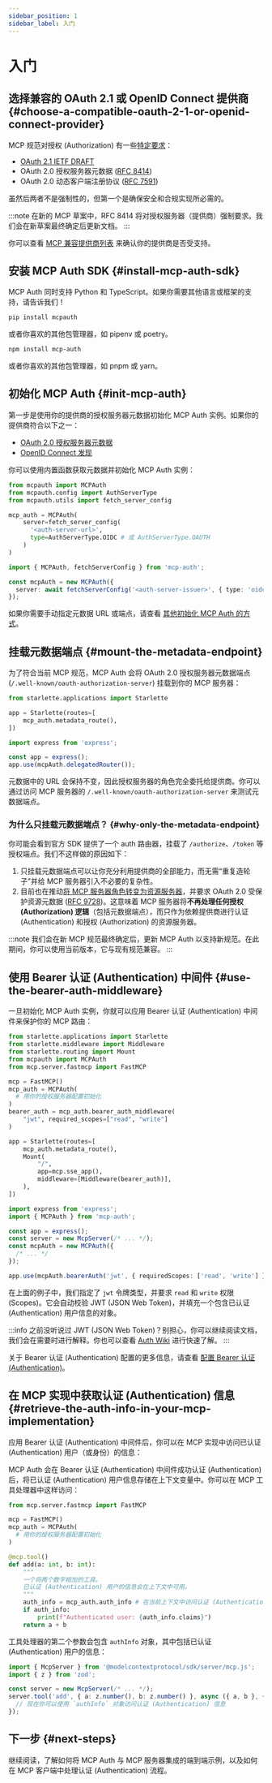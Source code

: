 ```yaml
---
sidebar_position: 1
sidebar_label: 入门
---
```



# 入门

## 选择兼容的 OAuth 2.1 或 OpenID Connect 提供商 \{#choose-a-compatible-oauth-2-1-or-openid-connect-provider}

MCP 规范对授权 (Authorization) 有一些[特定要求](https://modelcontextprotocol.io/specification/2025-03-26/basic/authorization#1-3-standards-compliance)：

- [OAuth 2.1 IETF DRAFT](https://datatracker.ietf.org/doc/html/draft-ietf-oauth-v2-1-12)
- OAuth 2.0 授权服务器元数据 ([RFC 8414](https://datatracker.ietf.org/doc/html/rfc8414))
- OAuth 2.0 动态客户端注册协议 ([RFC 7591](https://datatracker.ietf.org/doc/html/rfc7591))

虽然后两者不是强制性的，但第一个是确保安全和合规实现所必需的。

:::note
在新的 MCP 草案中，RFC 8414 将对授权服务器（提供商）强制要求。我们会在新草案最终确定后更新文档。
:::

你可以查看 [MCP 兼容提供商列表](/provider-list) 来确认你的提供商是否受支持。

## 安装 MCP Auth SDK \{#install-mcp-auth-sdk}

MCP Auth 同时支持 Python 和 TypeScript。如果你需要其他语言或框架的支持，请告诉我们！

<Tabs groupId="sdk">
<TabItem value="python" label="Python">

```bash
pip install mcpauth
```

或者你喜欢的其他包管理器，如 pipenv 或 poetry。

</TabItem>
<TabItem value="node" label="Node.js">

```bash
npm install mcp-auth
```

或者你喜欢的其他包管理器，如 pnpm 或 yarn。

</TabItem>
</Tabs>

## 初始化 MCP Auth \{#init-mcp-auth}

第一步是使用你的提供商的授权服务器元数据初始化 MCP Auth 实例。如果你的提供商符合以下之一：

- [OAuth 2.0 授权服务器元数据](https://datatracker.ietf.org/doc/html/rfc8414)
- [OpenID Connect 发现](https://openid.net/specs/openid-connect-discovery-1_0.html)

你可以使用内置函数获取元数据并初始化 MCP Auth 实例：

<Tabs groupId="sdk">
<TabItem value="python" label="Python">

```python
from mcpauth import MCPAuth
from mcpauth.config import AuthServerType
from mcpauth.utils import fetch_server_config

mcp_auth = MCPAuth(
    server=fetch_server_config(
      '<auth-server-url>',
      type=AuthServerType.OIDC # 或 AuthServerType.OAUTH
    )
)
```

</TabItem>
<TabItem value="node" label="Node.js">

```ts
import { MCPAuth, fetchServerConfig } from 'mcp-auth';

const mcpAuth = new MCPAuth({
  server: await fetchServerConfig('<auth-server-issuer>', { type: 'oidc' }), // 或 'oauth'
});
```

</TabItem>
</Tabs>

如果你需要手动指定元数据 URL 或端点，请查看 [其他初始化 MCP Auth 的方式](./configure-server/mcp-auth.mdx#other-ways)。

## 挂载元数据端点 \{#mount-the-metadata-endpoint}

为了符合当前 MCP 规范，MCP Auth 会将 OAuth 2.0 授权服务器元数据端点 (`/.well-known/oauth-authorization-server`) 挂载到你的 MCP 服务器：

<Tabs groupId="sdk">
<TabItem value="python" label="Python">

```python
from starlette.applications import Starlette

app = Starlette(routes=[
    mcp_auth.metadata_route(),
])
```

</TabItem>
<TabItem value="node" label="Node.js">

```ts
import express from 'express';

const app = express();
app.use(mcpAuth.delegatedRouter());
```

</TabItem>
</Tabs>

元数据中的 URL 会保持不变，因此授权服务器的角色完全委托给提供商。你可以通过访问 MCP 服务器的 `/.well-known/oauth-authorization-server` 来测试元数据端点。

### 为什么只挂载元数据端点？ \{#why-only-the-metadata-endpoint}

你可能会看到官方 SDK 提供了一个 auth 路由器，挂载了 `/authorize`、`/token` 等授权端点。我们不这样做的原因如下：

1. 只挂载元数据端点可以让你充分利用提供商的全部能力，而无需“重复造轮子”并给 MCP 服务器引入不必要的复杂性。
2. 目前也在推动[将 MCP 服务器角色转变为资源服务器](https://github.com/modelcontextprotocol/modelcontextprotocol/issues/205)，并要求 OAuth 2.0 受保护资源元数据 ([RFC 9728](https://datatracker.ietf.org/doc/html/rfc9728))。这意味着 MCP 服务器将**不再处理任何授权 (Authorization) 逻辑**（包括元数据端点），而只作为依赖提供商进行认证 (Authentication) 和授权 (Authorization) 的资源服务器。

:::note
我们会在新 MCP 规范最终确定后，更新 MCP Auth 以支持新规范。在此期间，你可以使用当前版本，它与现有规范兼容。
:::

## 使用 Bearer 认证 (Authentication) 中间件 \{#use-the-bearer-auth-middleware}

一旦初始化 MCP Auth 实例，你就可以应用 Bearer 认证 (Authentication) 中间件来保护你的 MCP 路由：

<Tabs groupId="sdk">
<TabItem value="python" label="Python">

```python
from starlette.applications import Starlette
from starlette.middleware import Middleware
from starlette.routing import Mount
from mcpauth import MCPAuth
from mcp.server.fastmcp import FastMCP

mcp = FastMCP()
mcp_auth = MCPAuth(
  # 用你的授权服务器配置初始化
)
bearer_auth = mcp_auth.bearer_auth_middleware(
    "jwt", required_scopes=["read", "write"]
)

app = Starlette(routes=[
    mcp_auth.metadata_route(),
    Mount(
        "/",
        app=mcp.sse_app(),
        middleware=[Middleware(bearer_auth)],
    ),
])
```

</TabItem>
<TabItem value="node" label="Node.js">

```ts
import express from 'express';
import { MCPAuth } from 'mcp-auth';

const app = express();
const server = new McpServer(/* ... */);
const mcpAuth = new MCPAuth({
  /* ... */
});

app.use(mcpAuth.bearerAuth('jwt', { requiredScopes: ['read', 'write'] }));
```

</TabItem>
</Tabs>

在上面的例子中，我们指定了 `jwt` 令牌类型，并要求 `read` 和 `write` 权限 (Scopes)。它会自动校验 JWT (JSON Web Token)，并填充一个包含已认证 (Authentication) 用户信息的对象。

:::info
之前没听说过 JWT (JSON Web Token)？别担心，你可以继续阅读文档，我们会在需要时进行解释。你也可以查看 [Auth Wiki](https://auth.wiki/jwt) 进行快速了解。
:::

关于 Bearer 认证 (Authentication) 配置的更多信息，请查看 [配置 Bearer 认证 (Authentication)](./configure-server/bearer-auth.mdx)。

## 在 MCP 实现中获取认证 (Authentication) 信息 \{#retrieve-the-auth-info-in-your-mcp-implementation}

应用 Bearer 认证 (Authentication) 中间件后，你可以在 MCP 实现中访问已认证 (Authentication) 用户（或身份）的信息：

<Tabs groupId="sdk">
<TabItem value="python" label="Python">

MCP Auth 会在 Bearer 认证 (Authentication) 中间件成功认证 (Authentication) 后，将已认证 (Authentication) 用户信息存储在上下文变量中。你可以在 MCP 工具处理器中这样访问：

```python
from mcp.server.fastmcp import FastMCP

mcp = FastMCP()
mcp_auth = MCPAuth(
  # 用你的授权服务器配置初始化
)

@mcp.tool()
def add(a: int, b: int):
    """
    一个将两个数字相加的工具。
    已认证 (Authentication) 用户的信息会在上下文中可用。
    """
    auth_info = mcp_auth.auth_info # 在当前上下文中访问认证 (Authentication) 信息
    if auth_info:
        print(f"Authenticated user: {auth_info.claims}")
    return a + b
```

</TabItem>
<TabItem value="node" label="Node.js">

工具处理器的第二个参数会包含 `authInfo` 对象，其中包括已认证 (Authentication) 用户的信息：

```ts
import { McpServer } from '@modelcontextprotocol/sdk/server/mcp.js';
import { z } from 'zod';

const server = new McpServer(/* ... */);
server.tool('add', { a: z.number(), b: z.number() }, async ({ a, b }, { authInfo }) => {
  // 现在你可以使用 `authInfo` 对象访问认证 (Authentication) 信息
});
```

</TabItem>
</Tabs>

## 下一步 \{#next-steps}

继续阅读，了解如何将 MCP Auth 与 MCP 服务器集成的端到端示例，以及如何在 MCP 客户端中处理认证 (Authentication) 流程。